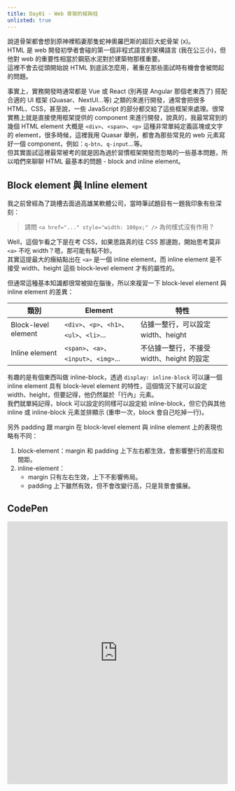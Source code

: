 ```yaml
---
title: Day01 - Web 骨架的樑與柱
unlisted: true
---
```


說道骨架都會想到原神裡稻妻那隻蛇神奧羅巴斯的超巨大蛇骨架 (x)。  
HTML 是 web 開發初學者會碰的第一個非程式語言的架構語言 (我在公三小)，但他對 web 的重要性相當於鋼筋水泥對於建築物那樣重要。  
這裡不會去從頭開始說 HTML 到底該怎麼用，著重在那些面試時有機會會被問起的問題。  

事實上，實務開發時通常都是 Vue 或 React (別再提 Angular 那個老東西了) 搭配合適的 UI 框架 (Quasar、NextUI...等) 之類的來進行開發，通常會把很多 HTML、CSS，甚至說，一些 JavaScript 的部分都交給了這些框架來處理。很常實務上就是直接使用框架提供的 component 來進行開發，說真的，我最常寫到的幾個 HTML element 大概是 `<div>`、`<span>`、`<p>` 這種非常單純定義區塊或文字的 element，很多時候，這裡我用 Quasar 舉例，都會為那些常見的 web 元素寫好一個 component，例如：`q-btn`、`q-input`...等。  
但其實面試這裡最常被考的就是因為過於習慣框架開發而忽略的一些基本問題，所以咱們來聊聊 HTML 最基本的問題 - block and inline element。

## Block element 與 Inline element
我之前曾經為了跳槽去面過高雄某軟體公司，當時筆試題目有一題我印象有些深刻：

> 請問 `<a href="..." style="width: 100px;" />` 為何樣式沒有作用？

Well，這個乍看之下是在考 CSS，如果思路真的往 CSS 那邊跑，開始思考莫非 `<a>` 不吃 width？嗯，那可能有點不妙。  
其實這提最大的癥結點出在 `<a>` 是一個 inline element，而 inline element 是不接受 width、height 這些 block-level element 才有的屬性的。

但通常這種基本知識都很常被拋在腦後，所以來複習一下 block-level element 與 inline element 的差異：

| 類別 | Element | 特性 |
| --- | --- | --- |
| Block-level element | `<div>`、`<p>`、`<h1>`、`<ul>`、`<li>`... | 佔據一整行，可以設定 width、height |
| Inline element | `<span>`、`<a>`、`<input>`、`<img>`... | 不佔據一整行，不接受 width、height 的設定 |

有趣的是有個東西叫做 inline-block，透過 `display: inline-block` 可以讓一個 inline element 具有 block-level element 的特性，這個情況下就可以設定 width、height，但要記得，他仍然屬於「行內」元素。  
我們就單純記得，block 可以設定的同樣可以設定給 inline-block，但它仍與其他 inline 或 inline-block 元素並排顯示 (重申一次，block 會自己吃掉一行)。

另外 padding 跟 margin 在 block-level element 與 inline element 上的表現也略有不同：
1. block-element：margin 和 padding 上下左右都生效，會影響整行的高度和間距。
2. inline-element：
    - margin 只有左右生效，上下不影響佈局。
    - padding 上下雖然有效，但不會改變行高，只是背景會擴展。


## CodePen
<iframe height="600" width="100%" title="day01-HTML" src="https://codepen.io/ChungYingHo/embed/mydRMQJ?default-tab=html%2Cresult" frameborder="no" loading="lazy" allowtransparency="true" allowfullscreen="true">
  See the Pen <a href="https://codepen.io/ChungYingHo/pen/mydRMQJ">
  day01-HTML</a> by ChungYingHo (<a href="https://codepen.io/ChungYingHo">@ChungYingHo</a>)
  on <a href="https://codepen.io">CodePen</a>.
</iframe>